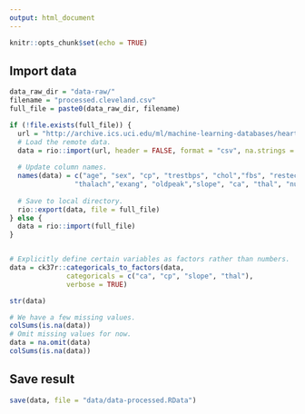 ```yaml
---
output: html_document
---
```


```r
knitr::opts_chunk$set(echo = TRUE)
```

## Import data

```r
data_raw_dir = "data-raw/"
filename = "processed.cleveland.csv"
full_file = paste0(data_raw_dir, filename)

if (!file.exists(full_file)) {
  url = "http://archive.ics.uci.edu/ml/machine-learning-databases/heart-disease/processed.cleveland.data"
  # Load the remote data.
  data = rio::import(url, header = FALSE, format = "csv", na.strings = '?')
  
  # Update column names.
  names(data) = c("age", "sex", "cp", "trestbps", "chol","fbs", "restecg",
                "thalach","exang", "oldpeak","slope", "ca", "thal", "num")
  
  # Save to local directory.
  rio::export(data, file = full_file)
} else {
  data = rio::import(full_file)
}


# Explicitly define certain variables as factors rather than numbers.
data = ck37r::categoricals_to_factors(data,
              categoricals = c("ca", "cp", "slope", "thal"),
              verbose = TRUE)

str(data)

# We have a few missing values.
colSums(is.na(data))
# Omit missing values for now.
data = na.omit(data)
colSums(is.na(data))
```

## Save result

```r
save(data, file = "data/data-processed.RData")
```
